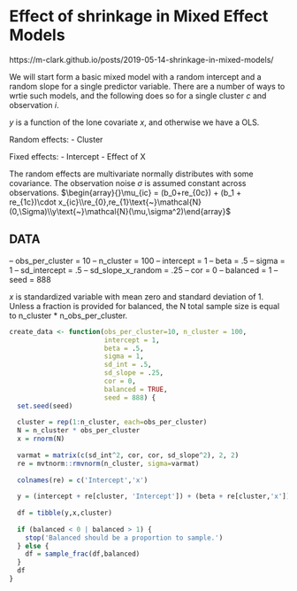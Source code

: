 # Effect of shrinkage in Mixed Effect Models

https://m-clark.github.io/posts/2019-05-14-shrinkage-in-mixed-models/

We will start form a basic mixed model with a random intercept and a random slope for a single predictor variable. 
There are a number of ways to wrtie such models, and the following does so for a single cluster $c$ and observation $i$.

$y$ is a function of the Ione covariate $x$, and otherwise we have a OLS.

Random effects:
- Cluster

Fixed effects:
- Intercept
- Effect of X

The random effects are multivariate normally distributes with some covariance.
The observation noise $\sigma$ is assumed constant across observations.
$\begin{array}{}\mu_{ic} = (b_0+re_{0c}) + (b_1 + re_{1c})\cdot x_{ic}\\re_{0},re_{1}\text{~}\mathcal{N}(0,\Sigma)\\y\text{~}\mathcal{N}(\mu,\sigma^2)\end{array}$

## DATA
-- obs_per_cluster = 10
-- n_cluster = 100
-- intercept = 1
-- beta = .5
-- sigma = 1
-- sd_intercept = .5
-- sd_slope_x_random = .25
-- cor = 0
-- balanced = 1
-- seed = 888

$x$ is standardized variable with mean zero and standard deviation of 1. Unless a fraction is provided for balanced, the N total sample size is equal to n_cluster * n_obs_per_cluster.

```r
create_data <- function(obs_per_cluster=10, n_cluster = 100,
                        intercept = 1,
                        beta = .5,
                        sigma = 1,
                        sd_int = .5,
                        sd_slope = .25,
                        cor = 0,
                        balanced = TRUE,
                        seed = 888) {
  set.seed(seed)
  
  cluster = rep(1:n_cluster, each=obs_per_cluster)
  N = n_cluster * obs_per_cluster
  x = rnorm(N)
  
  varmat = matrix(c(sd_int^2, cor, cor, sd_slope^2), 2, 2)
  re = mvtnorm::rmvnorm(n_cluster, sigma=varmat)
  
  colnames(re) = c('Intercept','x')
  
  y = (intercept + re[cluster, 'Intercept']) + (beta + re[cluster,'x'])*x + rnorm(N, sd=sigma)
  
  df = tibble(y,x,cluster)
  
  if (balanced < 0 | balanced > 1) {
    stop('Balanced should be a proportion to sample.')
  } else {
    df = sample_frac(df,balanced)
  }
  df
}
```

